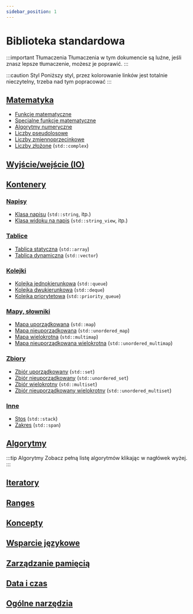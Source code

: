 ```yaml
---
sidebar_position: 1
---
```



<NotFinished />

# Biblioteka standardowa

:::important Tłumaczenia
Tłumaczenia w tym dokumencie są luźne, jeśli znasz lepsze tłumaczenie,
możesz je poprawić.
:::

:::caution Styl
Poniższy styl, przez kolorowanie linków jest totalnie nieczytelny,
trzeba nad tym popracować
:::

## [Matematyka](math/index)

- [Funkcje matematyczne](math/functions)
- [Specjalne funkcje matematyczne](math/special-functions)
- [Algorytmy numeryczne](math/numeric-algorithms)
- [Liczby pseudolosowe](math/random)
- [Liczby zmiennoprzecinkowe](math/floating-points)
- [Liczby złożone](math/complex) (`std::complex`)

## [Wyjście/wejście (IO)](io/index)

## [Kontenery](containers/index)

### [Napisy](containers/strings/index)

- [Klasa napisu](containers/strings/string) (`std::string`, itp.)
- [Klasa widoku na napis](containers/strings/string_view) (`std::string_view`, itp.)

### [Tablice](containers/arrays/index)

- [Tablica statyczna](containers/arrays/array) (`std::array`)
- [Tablica dynamiczna](containers/arrays/vector) (`std::vector`)

### [Kolejki](containers/queues/index)

- [Kolejka jednokierunkowa](containers/queues/queue) (`std::queue`)
- [Kolejka dwukierunkowa](containers/queues/deque) (`std::deque`)
- [Kolejka priorytetowa](containers/queues/priority_queue) (`std::priority_queue`)

### [Mapy, słowniki](containers/associative/index)

- [Mapa uporządkowana](containers/associative/map) (`std::map`)
- [Mapa nieuporządkowana](containers/associative/unordered_map) (`std::unordered_map`)
- [Mapa wielokrotna](containers/associative/multimap) (`std::multimap`)
- [Mapa nieuporządkowana wielokrotna](containers/associative/unordered_multimap) (`std::unordered_multimap`)

### [Zbiory](containers/sets/index)

- [Zbiór uporządkowany](containers/sets/set) (`std::set`)
- [Zbiór nieuporządkowany](containers/sets/unordered_set) (`std::unordered_set`)
- [Zbiór wielokrotny](containers/sets/multiset) (`std::multiset`)
- [Zbiór nieuporządkowany wielokrotny](containers/sets/unordered_multiset) (`std::unordered_multiset`)

### [Inne](containers/others/index)

- [Stos](containers/others/stack) (`std::stack`)
- [Zakres](containers/others/span) (`std::span`)

## [Algorytmy](algo/index)

:::tip Algorytmy
Zobacz pełną listę algorytmów klikając w nagłówek wyżej.
:::

## [Iteratory](iterators/index)

## [Ranges](ranges/index)

## [Koncepty](concepts/index)

## [Wsparcie językowe](lang-support/index)

## [Zarządzanie pamięcią](memory/index)

## [Data i czas](date-time/index)

## [Ogólne narzędzia](utility/index)